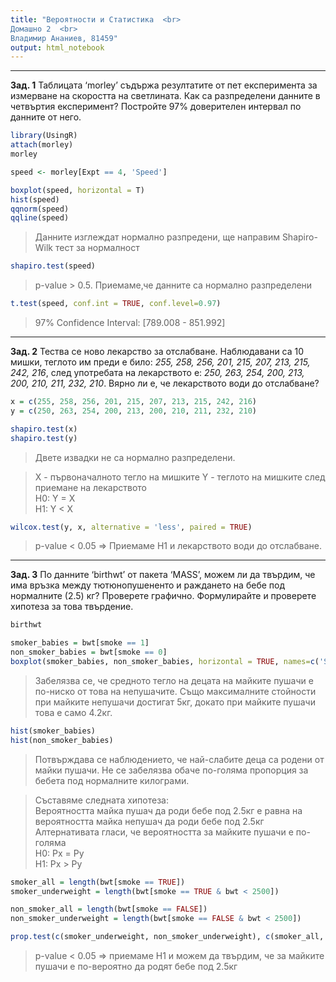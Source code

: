 ```yaml
---
title: "Вероятности и Статистика  <br>
Домашно 2  <br>
Владимир Ананиев, 81459"
output: html_notebook
---
```


---

**Зад. 1** Таблицата 'morley' съдържа резултатите от пет експеримента за измерване на скоростта на светлината. Как са разпределени данните в четвъртия експеримент? Постройте 97% доверителен интервал по данните от него.

```r
library(UsingR)
attach(morley)
morley
```

```r
speed <- morley[Expt == 4, 'Speed']

boxplot(speed, horizontal = T)
hist(speed)
qqnorm(speed)
qqline(speed)
```
> Данните изглеждат нормално разпредени, ще направим Shapiro-Wilk тест за нормалност

```r
shapiro.test(speed)
```
> p-value > 0.5. Приемаме,че данните са нормално разпределени

```r
t.test(speed, conf.int = TRUE, conf.level=0.97)
```
> 97% Confidence Interval: [789.008 - 851.992]

---

**Зад. 2** Тества се ново лекарство за отслабване. Наблюдавани са 10 мишки, теглото им преди е било: *255, 258, 256, 201, 215, 207, 213, 215, 242, 216*, след употребата на лекарството е: *250, 263, 254, 200, 213, 200, 210, 211, 232, 210*. Вярно ли е, че лекарството води до отслабване?

```r
x = c(255, 258, 256, 201, 215, 207, 213, 215, 242, 216)
y = c(250, 263, 254, 200, 213, 200, 210, 211, 232, 210)

shapiro.test(x)
shapiro.test(y)
```
> Двете извадки не са нормално разпределени. 

> X - първоначалното тегло на мишките
> Y - теглото на мишките след приемане на лекарството  
> H0: Y = X  
> H1: Y < X

```r
wilcox.test(y, x, alternative = 'less', paired = TRUE)
```
> p-value < 0.05 => Приемаме H1 и лекарството води до отслабване.

---

**Зад. 3** По данните 'birthwt' от пакета 'MASS', можем ли да твърдим, че има връзка между тютюнопушененто и раждането на бебе под нормалните (2.5) кг? Проверете графично. Формулирайте и проверете хипотеза за това твърдение.

```r
birthwt
```

```r
smoker_babies = bwt[smoke == 1]
non_smoker_babies = bwt[smoke == 0]
boxplot(smoker_babies, non_smoker_babies, horizontal = TRUE, names=c('Smokers', 'Non-Smokers'))
```
>  Забелязва се, че средното тегло на децата на майките пушачи е по-ниско от това на непушачите. Също максималните стойности при майките непушачи достигат 5кг, докато при майките пушачи това е само 4.2кг.

```r
hist(smoker_babies)
hist(non_smoker_babies)
```
> Потвърждава се наблюдението, че най-слабите деца са родени от майки пушачи. Не се забелязва обаче по-голяма пропорция за бебета под нормалните килограми.

> Съставяме следната хипотеза:  
> Вероятността майка пушач да роди бебе под 2.5кг е равна на вероятността майка непушач да роди бебе под 2.5кг  
> Алтернативата гласи, че вероятността за майките пушачи е по-голяма  
> H0: Px = Py  
> H1: Px > Py

```r
smoker_all = length(bwt[smoke == TRUE])
smoker_underweight = length(bwt[smoke == TRUE & bwt < 2500])

non_smoker_all = length(bwt[smoke == FALSE])
non_smoker_underweight = length(bwt[smoke == FALSE & bwt < 2500])

prop.test(c(smoker_underweight, non_smoker_underweight), c(smoker_all, non_smoker_all), alternative = 'greater')
```
> p-value < 0.05 => приемаме H1 и можем да твърдим, че за майките пушачи е по-вероятно да родят бебе под 2.5кг